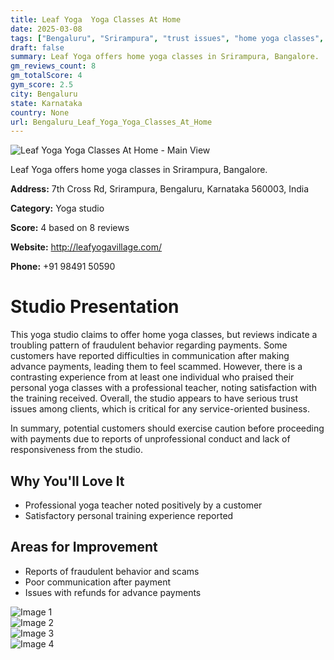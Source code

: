 ```yaml
---
title: Leaf Yoga  Yoga Classes At Home
date: 2025-03-08
tags: ["Bengaluru", "Srirampura", "trust issues", "home yoga classes", "Bengaluru"]  
draft: false
summary: Leaf Yoga offers home yoga classes in Srirampura, Bangalore.
gm_reviews_count: 8
gm_totalScore: 4
gym_score: 2.5
city: Bengaluru
state: Karnataka
country: None
url: Bengaluru_Leaf_Yoga_Yoga_Classes_At_Home
---
```


<div className="aspect-[16/9] relative my-8">
  <img 
    src="https://lh3.googleusercontent.com/p/AF1QipNUtMA1LMh-aE2zO9D7XXdyhZBrj4SoHHyTUlSz=w1920-h1080-k-no"
    alt="Leaf Yoga  Yoga Classes At Home - Main View"
    className="object-cover absolute inset-0 w-full h-full rounded-lg"
  />
</div>

Leaf Yoga offers home yoga classes in Srirampura, Bangalore.

**Address:** 7th Cross Rd, Srirampura, Bengaluru, Karnataka 560003, India

**Category:** Yoga studio

**Score:** 4 based on 8 reviews

**Website:** http://leafyogavillage.com/

**Phone:** +91 98491 50590

# Studio Presentation

This yoga studio claims to offer home yoga classes, but reviews indicate a troubling pattern of fraudulent behavior regarding payments. Some customers have reported difficulties in communication after making advance payments, leading them to feel scammed. However, there is a contrasting experience from at least one individual who praised their personal yoga classes with a professional teacher, noting satisfaction with the training received. Overall, the studio appears to have serious trust issues among clients, which is critical for any service-oriented business.

In summary, potential customers should exercise caution before proceeding with payments due to reports of unprofessional conduct and lack of responsiveness from the studio.

## Why You'll Love It

- Professional yoga teacher noted positively by a customer
- Satisfactory personal training experience reported

## Areas for Improvement

- Reports of fraudulent behavior and scams
- Poor communication after payment
- Issues with refunds for advance payments

<div className="grid grid-cols-1 xl:grid-cols-2 gap-4 my-8">
<div className="aspect-[4/3] relative"><img src="https://lh3.googleusercontent.com/p/AF1QipPiYibDig-ukc0pdOuZL-9f4snOu8x3aQc5zm1N=w1920-h1080-k-no" alt="Image 1" className="object-cover absolute inset-0 w-full h-full rounded-lg" /></div>
<div className="aspect-[4/3] relative"><img src="https://lh3.googleusercontent.com/p/AF1QipMar2o3IW11Ohp7qaFBsVEAi0PATY5b8VLuKrSo=w1920-h1080-k-no" alt="Image 2" className="object-cover absolute inset-0 w-full h-full rounded-lg" /></div>
<div className="aspect-[4/3] relative"><img src="https://lh3.googleusercontent.com/p/AF1QipO9jqRQPLnAUNi1if7OzrhiS9LKNgUXuZr9PNgi=w1920-h1080-k-no" alt="Image 3" className="object-cover absolute inset-0 w-full h-full rounded-lg" /></div>
<div className="aspect-[4/3] relative"><img src="https://lh5.googleusercontent.com/p/AF1QipMumMFikbyMWElwXSOQsspFOhpR4uoXGOA9hdP2=w1920-h1080-k-no" alt="Image 4" className="object-cover absolute inset-0 w-full h-full rounded-lg" /></div>
</div>
